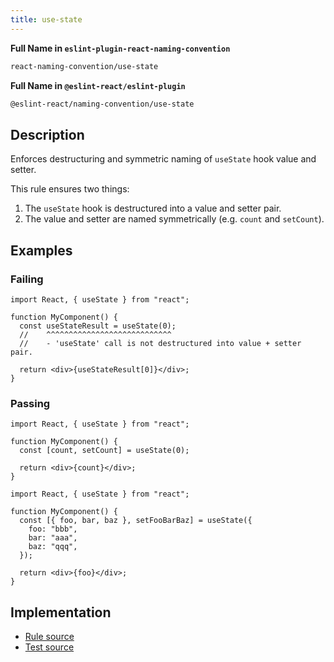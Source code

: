 ```yaml
---
title: use-state
---
```


**Full Name in `eslint-plugin-react-naming-convention`**

```sh copy
react-naming-convention/use-state
```

**Full Name in `@eslint-react/eslint-plugin`**

```sh copy
@eslint-react/naming-convention/use-state
```

## Description

Enforces destructuring and symmetric naming of `useState` hook value and setter.

This rule ensures two things:

1. The `useState` hook is destructured into a value and setter pair.
2. The value and setter are named symmetrically (e.g. `count` and `setCount`).

## Examples

### Failing

```tsx
import React, { useState } from "react";

function MyComponent() {
  const useStateResult = useState(0);
  //    ^^^^^^^^^^^^^^^^^^^^^^^^^^^^
  //    - 'useState' call is not destructured into value + setter pair.

  return <div>{useStateResult[0]}</div>;
}
```

### Passing

```tsx
import React, { useState } from "react";

function MyComponent() {
  const [count, setCount] = useState(0);

  return <div>{count}</div>;
}
```

```tsx
import React, { useState } from "react";

function MyComponent() {
  const [{ foo, bar, baz }, setFooBarBaz] = useState({
    foo: "bbb",
    bar: "aaa",
    baz: "qqq",
  });

  return <div>{foo}</div>;
}
```

## Implementation

- [Rule source](https://github.com/Rel1cx/eslint-react/tree/main/packages/plugins/eslint-plugin-react-naming-convention/src/rules/use-state.ts)
- [Test source](https://github.com/Rel1cx/eslint-react/tree/main/packages/plugins/eslint-plugin-react-naming-convention/src/rules/use-state.spec.ts)
